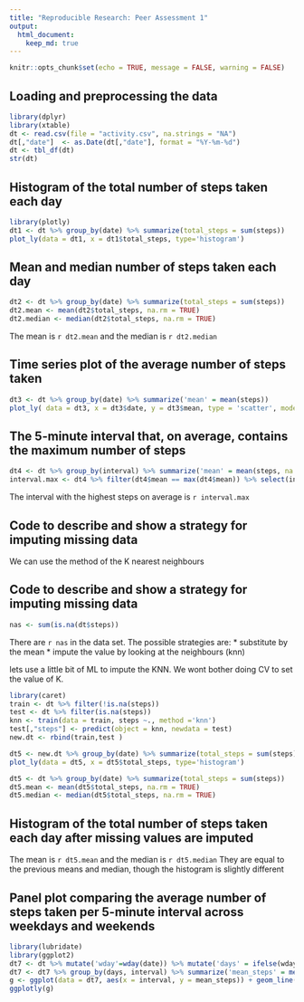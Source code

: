 ```yaml
---
title: "Reproducible Research: Peer Assessment 1"
output: 
  html_document:
    keep_md: true
---
```


```r
knitr::opts_chunk$set(echo = TRUE, message = FALSE, warning = FALSE)
```

## Loading and preprocessing the data

```r
library(dplyr)
library(xtable)
dt <- read.csv(file = "activity.csv", na.strings = "NA")
dt[,"date"]  <- as.Date(dt[,"date"], format = "%Y-%m-%d")
dt <- tbl_df(dt)
str(dt)
```

## Histogram of the total number of steps taken each day

```r
library(plotly)
dt1 <- dt %>% group_by(date) %>% summarize(total_steps = sum(steps))
plot_ly(data = dt1, x = dt1$total_steps, type='histogram')
```

## Mean and median number of steps taken each day
```r
dt2 <- dt %>% group_by(date) %>% summarize(total_steps = sum(steps))
dt2.mean <- mean(dt2$total_steps, na.rm = TRUE)
dt2.median <- median(dt2$total_steps, na.rm = TRUE)
```
The mean is `r dt2.mean` and the median is `r dt2.median`

## Time series plot of the average number of steps taken
```r
dt3 <- dt %>% group_by(date) %>% summarize('mean' = mean(steps))
plot_ly( data = dt3, x = dt3$date, y = dt3$mean, type = 'scatter', mode = 'lines')
```

## The 5-minute interval that, on average, contains the maximum number of steps

```r
dt4 <- dt %>% group_by(interval) %>% summarize('mean' = mean(steps, na.rm = TRUE))
interval.max <- dt4 %>% filter(dt4$mean == max(dt4$mean)) %>% select(interval)
```

The interval with the highest steps on average is `r interval.max`

## Code to describe and show a strategy for imputing missing data

We can use the method of the K nearest neighbours

## Code to describe and show a strategy for imputing missing data

```r
nas <- sum(is.na(dt$steps))
```
There are `r nas` in the data set.  The possible strategies are:
* substitute by the mean
* impute the value by looking at the neighbours (knn)

lets use a little bit of ML to impute the KNN. We wont bother doing CV to set the value of K.
```r
library(caret)
train <- dt %>% filter(!is.na(steps))
test <- dt %>% filter(is.na(steps))
knn <- train(data = train, steps ~., method ='knn')
test[,"steps"] <- predict(object = knn, newdata = test)
new.dt <- rbind(train,test )

dt5 <- new.dt %>% group_by(date) %>% summarize(total_steps = sum(steps))
plot_ly(data = dt5, x = dt5$total_steps, type='histogram')

dt5 <- dt %>% group_by(date) %>% summarize(total_steps = sum(steps))
dt5.mean <- mean(dt5$total_steps, na.rm = TRUE)
dt5.median <- median(dt5$total_steps, na.rm = TRUE)
```

## Histogram of the total number of steps taken each day after missing values are imputed

The mean is `r dt5.mean` and the median is `r dt5.median`
They are equal to the previous means and median, though the histogram is slightly different

## Panel plot comparing the average number of steps taken per 5-minute interval across weekdays and weekends
```r
library(lubridate)
library(ggplot2)
dt7 <- dt %>% mutate('wday'=wday(date)) %>% mutate('days' = ifelse(wday<6,'week','weekend'))
dt7 <- dt7 %>% group_by(days, interval) %>% summarize('mean_steps' = mean(steps, na.rm = TRUE))
g <- ggplot(data = dt7, aes(x = interval, y = mean_steps)) + geom_line() + facet_grid(days~.)
ggplotly(g)
```


